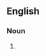==English==

===Noun===
{{head|en|noun form|head=[[spotted]] [[dolphin]]s}}

# {{plural of|en|spotted dolphin}}